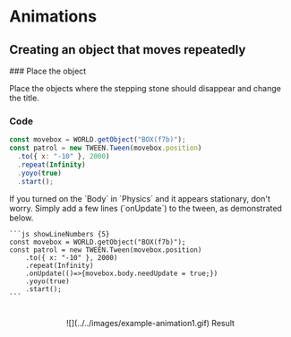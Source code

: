 
# Animations

## Creating an object that moves repeatedly

<Steps>
### Place the object 
  
  Place the objects where the stepping stone should
  disappear and change the title. 
  
### Code

```js showLineNumbers
const movebox = WORLD.getObject("BOX(f7b)");
const patrol = new TWEEN.Tween(movebox.position)
  .to({ x: "-10" }, 2000)
  .repeat(Infinity)
  .yoyo(true)
  .start();
```

<Callout type="error">
  If you turned on the `Body` in `Physics` and it appears stationary, don't
  worry. Simply add a few lines (`onUpdate`) to the tween, as demonstrated below.

    ```js showLineNumbers {5}
    const movebox = WORLD.getObject("BOX(f7b)");
    const patrol = new TWEEN.Tween(movebox.position)
        .to({ x: "-10" }, 2000)
        .repeat(Infinity)
        .onUpdate(()=>{movebox.body.needUpdate = true;})
        .yoyo(true)
        .start();
    ```

</Callout>
<br />
<center>![](../../images/example-animation1.gif) Result </center>

</Steps>
